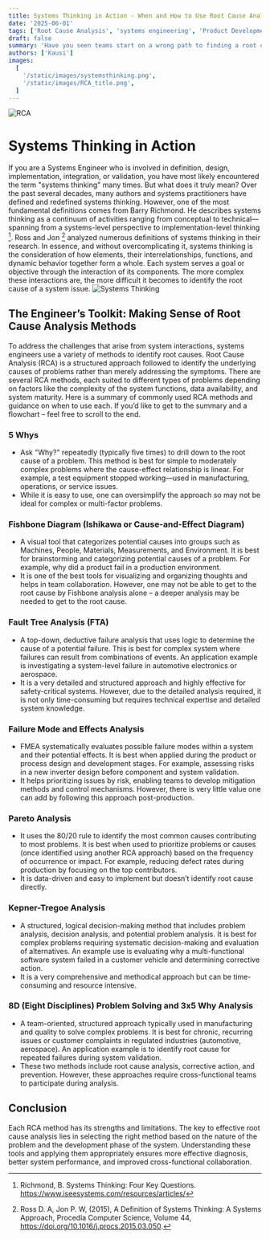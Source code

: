 ```yaml
---
title: Systems Thinking in Action - When and How to Use Root Cause Analysis Tools
date: '2025-06-01'
tags: ['Root Cause Analysis', 'systems engineering', 'Product Development']
draft: false
summary: 'Have you seen teams start on a wrong path to finding a root cause of a problem and spend weeks with no problem statement. Read on if you would like a flowchart to choose the right method to finding a rootcause'
authors: ['Kausi']
images:
  [
    '/static/images/systemsthinking.png',
    '/static/images/RCA_title.png',
  ]
---
```

![RCA](/static/images/RCA_title.png)

# Systems Thinking in Action
If you are a Systems Engineer who is involved in definition, design, implementation, integration, or validation, you have most likely encountered the term "systems thinking" many times. But what does it truly mean?
Over the past several decades, many authors and systems practitioners have defined and redefined systems thinking. However, one of the most fundamental definitions comes from Barry Richmond. He describes systems thinking as a continuum of activities ranging from conceptual to technical—spanning from a systems-level perspective to implementation-level thinking [^1].
Ross and Jon [^2] analyzed numerous definitions of systems thinking in their research. In essence, and without overcomplicating it, systems thinking is the consideration of how elements, their interrelationships, functions, and dynamic behavior together form a whole. Each system serves a goal or objective through the interaction of its components. The more complex these interactions are, the more difficult it becomes to identify the root cause of a system issue.
![Systems Thinking](/static/images/systemsthinking.png)
## The Engineer’s Toolkit: Making Sense of Root Cause Analysis Methods
To address the challenges that arise from system interactions, systems engineers use a variety of methods to identify root causes. Root Cause Analysis (RCA) is a structured approach followed to identify the underlying causes of problems rather than merely addressing the symptoms. There are several RCA methods, each suited to different types of problems depending on factors like the complexity of the system functions, data availability, and system maturity.
Here is a summary of commonly used RCA methods and guidance on when to use each. If you’d like to get to the summary and a flowchart – feel free to scroll to the end.
### 5 Whys
- Ask "Why?" repeatedly (typically five times) to drill down to the root cause of a problem. This method is best for simple to moderately complex problems where the cause-effect relationship is linear. For example, a test equipment stopped working—used in manufacturing, operations, or service issues.
- While it is easy to use, one can oversimplify the approach so may not be ideal for complex or multi-factor problems.
### Fishbone Diagram (Ishikawa or Cause-and-Effect Diagram)
- A visual tool that categorizes potential causes into groups such as Machines, People, Materials, Measurements, and Environment. It is best for brainstorming and categorizing potential causes of a problem. For example, why did a product fail in a production environment. 
- It is one of the best tools for visualizing and organizing thoughts and helps in team collaboration. However, one may not be able to get to the root cause by Fishbone analysis alone – a deeper analysis may be needed to get to the root cause.
### Fault Tree Analysis (FTA)
- A top-down, deductive failure analysis that uses logic to determine the cause of a potential failure. This is best for complex system where failures can result from combinations of events. An application example is investigating a system-level failure in automotive electronics or aerospace.
- It is a very detailed and structured approach and highly effective for safety-critical systems. However, due to the detailed analysis required, it is not only time-consuming but requires technical expertise and detailed system knowledge.
### Failure Mode and Effects Analysis
- FMEA systematically evaluates possible failure modes within a system and their potential effects. It is best when applied during the product or process design and development stages. For example, assessing risks in a new inverter design before component and system validation.
- It helps prioritizing issues by risk, enabling teams to develop mitigation methods and control mechanisms. However, there is very little value one can add by following this approach post-production.
### Pareto Analysis
- It uses the 80/20 rule to identify the most common causes contributing to most problems. It is best when used to prioritize problems or causes (once identified using another RCA approach) based on the frequency of occurrence or impact. For example, reducing defect rates during production by focusing on the top contributors.
- It is data-driven and easy to implement but doesn’t identify root cause directly.
### Kepner-Tregoe Analysis
- A structured, logical decision-making method that includes problem analysis, decision analysis, and potential problem analysis. It is best for complex problems requiring systematic decision-making and evaluation of alternatives. An example use is evaluating why a multi-functional software system failed in a customer vehicle and determining corrective action.
- It is a very comprehensive and methodical approach but can be time-consuming and resource intensive.
### 8D (Eight Disciplines) Problem Solving and 3x5 Why Analysis 
- A team-oriented, structured approach typically used in manufacturing and quality to solve complex problems. It is best for chronic, recurring issues or customer complaints in regulated industries (automotive, aerospace). An application example is to identify root cause for repeated failures during system validation.
- These two methods include root cause analysis, corrective action, and prevention. However, these approaches require cross-functional teams to participate during analysis.

<PlotlySankey />

## Conclusion
Each RCA method has its strengths and limitations. The key to effective root cause analysis lies in selecting the right method based on the nature of the problem and the development phase of the system. Understanding these tools and applying them appropriately ensures more effective diagnosis, better system performance, and improved cross-functional collaboration.
[^1]: Richmond, B. Systems Thinking: Four Key Questions. https://www.iseesystems.com/resources/articles/
[^2]: Ross D. A, Jon P. W, (2015), A Definition of Systems Thinking: A Systems Approach, Procedia Computer Science, Volume 44, https://doi.org/10.1016/j.procs.2015.03.050.
